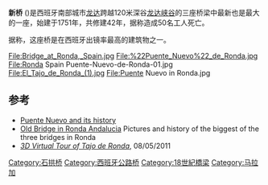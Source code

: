 {{Infobox Bridge
|bridge_name   = 新桥
|image         = Punte Nuevo Bridge, Ronda - Spain.jpg
|caption       = 
|carries       = 
|crosses       = 
|locale        = [[龙达_(西班牙)|龙达]]
|material      = 石桥
|spans         = 3
|coordinates   = {{coord|36|44|26.69|N|5|9|57.25|W|type:landmark_region:ES|display=inline,title}}
}}
'''新桥''' ({{Lang-es|''Puente Nuevo''}})是西班牙南部城市[[龙达_(西班牙)|龙达]]跨越120米深谷[[龙达峡谷|龙达峡谷]]的三座桥梁中最新也是最大的一座，始建于1751年，共修建42年，据称造成50名工人死亡。

据称，这座桥是在西班牙出镜率最高的建筑物之一。

<gallery>
File:Bridge_at_Ronda,_Spain.jpg
File:%22Puente_Nuevo%22_de_Ronda.jpg
File:Ronda Spain Puente-Nuevo-de-Ronda-01.jpg
File:El_Tajo_de_Ronda_(1).jpg
File:Puente Nuevo in Ronda.jpg
</gallery>

==参考==
{{commons category|Puente Nuevo de Ronda}}
*[https://web.archive.org/web/20091027113934/http://www.rondatoday.com/tourism/puente-nuevo.html Puente Nuevo and its history]
*[https://web.archive.org/web/20120218091140/http://www.hotels-spain-accommodation.com/andalucia/ronda/bridge-gorge/ Old Bridge in Ronda Andalucia] Pictures and history of the biggest of the three bridges in Ronda
* [https://web.archive.org/web/20160307203854/http://tajoderonda.com/ ''3D Virtual Tour of Tajo de Ronda''], 08/05/2011

[[Category:石拱桥|Category:石拱桥]]
[[Category:西班牙公路桥|Category:西班牙公路桥]]
[[Category:18世紀橋梁|Category:18世紀橋梁]]
[[Category:马拉加|Category:马拉加]]